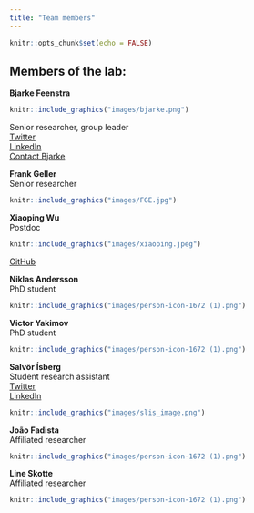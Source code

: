 ```yaml
---
title: "Team members"
---
```


```r
knitr::opts_chunk$set(echo = FALSE)
```
## Members of the lab:  



**Bjarke Feenstra**  
```r
knitr::include_graphics("images/bjarke.png")
```
Senior researcher, group leader  
[Twitter](https://twitter.com/bjarkefeenstra)  
[LinkedIn](https://www.linkedin.com/in/bjarke-feenstra-6230374/)    
[Contact Bjarke](mailto:fee@ssi.dk)


**Frank Geller**  
Senior researcher  

```r
knitr::include_graphics("images/FGE.jpg")
```

  
**Xiaoping Wu**  
Postdoc

```r
knitr::include_graphics("images/xiaoping.jpeg")
```
[GitHub]("https://xiaoping-wu.github.io/XiaopingWu/")

**Niklas Andersson**  
PhD student

```r
knitr::include_graphics("images/person-icon-1672 (1).png")
```

**Victor Yakimov**  
PhD student

```r
knitr::include_graphics("images/person-icon-1672 (1).png")
```

**Salvör Ísberg**  
Student research assistant  
[Twitter](https://twitter.com/salvorisberg)  
[LinkedIn](https://is.linkedin.com/in/salv%C3%B6r-%C3%ADsberg-432561195)  

```r
knitr::include_graphics("images/slis_image.png")
```

**João Fadista**  
Affiliated researcher

```r
knitr::include_graphics("images/person-icon-1672 (1).png")
```


**Line Skotte**  
Affiliated researcher

```r
knitr::include_graphics("images/person-icon-1672 (1).png")
```

